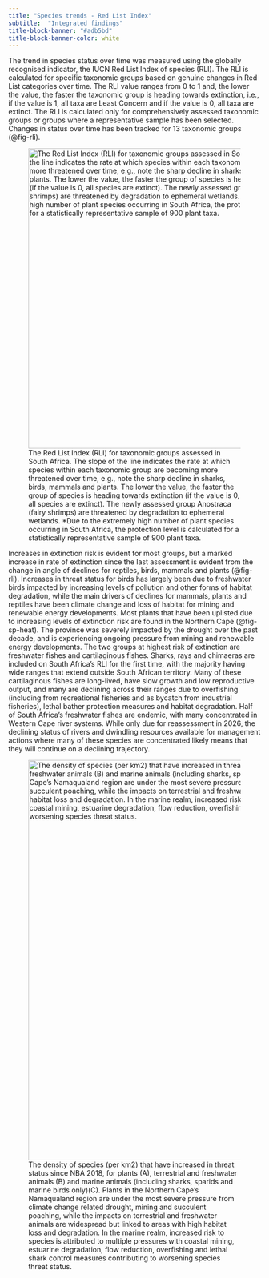 ```yaml
---
title: "Species trends - Red List Index"
subtitle:  "Integrated findings"
title-block-banner: "#adb5bd"
title-block-banner-color: white
---
```


The trend in species status over time was measured using the globally recognised indicator, the IUCN Red List Index of species (RLI). The RLI is calculated for specific taxonomic groups based on genuine changes in Red List categories over time. The RLI value ranges from 0 to 1 and, the lower the value, the faster the taxonomic group is heading towards extinction, i.e., if the value is 1, all taxa are Least Concern and if the value is 0, all taxa are extinct. The RLI is calculated only for comprehensively assessed taxonomic groups or groups where a representative sample has been selected. Changes in status over time has been tracked for 13 taxonomic groups (@fig-rli).

![The Red List Index (RLI) for taxonomic groups assessed in South Africa. The slope of the line indicates the rate at which species within each taxonomic group are becoming more threatened over time, e.g., note the sharp decline in sharks, birds, mammals and plants. The lower the value, the faster the group of species is heading towards extinction (if the value is 0, all species are extinct). The newly assessed group Anostraca (fairy shrimps) are threatened by degradation to ephemeral wetlands. \*Due to the extremely high number of plant species occurring in South Africa, the protection level is calculated for a statistically representative sample of 900 plant taxa.](imgs/rli11.png){#fig-rli fig-align="center" width="600"}

Increases in extinction risk is evident for most groups, but a marked increase in rate of extinction since the last assessment is evident from the change in angle of declines for reptiles, birds, mammals and plants (@fig-rli). Increases in threat status for birds has largely been due to freshwater birds impacted by increasing levels of pollution and other forms of habitat degradation, while the main drivers of declines for mammals, plants and reptiles have been climate change and loss of habitat for mining and renewable energy developments. Most plants that have been uplisted due to increasing levels of extinction risk are found in the Northern Cape (@fig-sp-heat). The province was severely impacted by the drought over the past decade, and is experiencing ongoing pressure from mining and renewable energy developments. The two groups at highest risk of extinction are freshwater fishes and cartilaginous fishes. Sharks, rays and chimaeras are included on South Africa’s RLI for the first time, with the majority having wide ranges that extend outside South African territory. Many of these cartilaginous fishes are long-lived, have slow growth and low reproductive output, and many are declining across their ranges due to overfishing (including from recreational fisheries and as bycatch from industrial fisheries), lethal bather protection measures and habitat degradation. Half of South Africa’s freshwater fishes are endemic, with many concentrated in Western Cape river systems. While only due for reassessment in 2026, the declining status of rivers and dwindling resources available for management actions where many of these species are concentrated likely means that they will continue on a declining trajectory.

![The density of species (per km2) that have increased in threat status since NBA 2018, for plants (A), terrestrial and freshwater animals (B) and marine animals (including sharks, sparids and marine birds only)(C). Plants in the Northern Cape’s Namaqualand region are under the most severe pressure from climate change related drought, mining and succulent poaching, while the impacts on terrestrial and freshwater animals are widespread but linked to areas with high habitat loss and degradation. In the marine realm, increased risk to species is attributed to multiple pressures with coastal mining, estuarine degradation, flow reduction, overfishing and lethal shark control measures contributing to worsening species threat status.](imgs/sp-heatmap12.png){#fig-sp-heat fig-align="center" width="800"}
